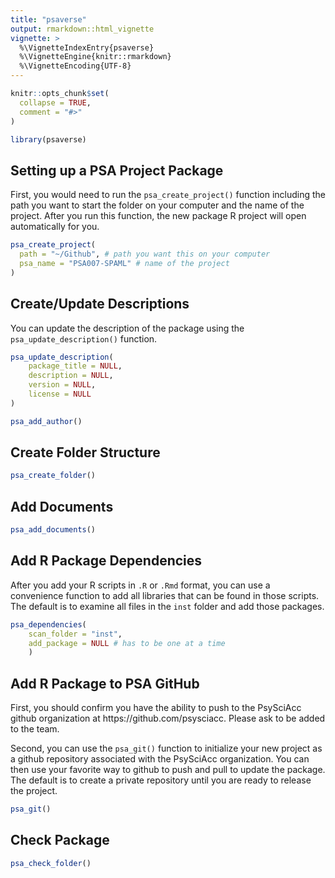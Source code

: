 ```yaml
---
title: "psaverse"
output: rmarkdown::html_vignette
vignette: >
  %\VignetteIndexEntry{psaverse}
  %\VignetteEngine{knitr::rmarkdown}
  %\VignetteEncoding{UTF-8}
---
```


```r
knitr::opts_chunk$set(
  collapse = TRUE,
  comment = "#>"
)
```

```r
library(psaverse)
```

## Setting up a PSA Project Package

First, you would need to run the `psa_create_project()` function including the path you want to start the folder on your computer and the name of the project. After you run this function, the new package R project will open automatically for you.  

```r
psa_create_project(
  path = "~/Github", # path you want this on your computer
  psa_name = "PSA007-SPAML" # name of the project 
)
```

## Create/Update Descriptions

You can update the description of the package using the `psa_update_description()` function. 

```r
psa_update_description(
    package_title = NULL,
    description = NULL,
    version = NULL,
    license = NULL
)

psa_add_author()
```

## Create Folder Structure

```r
psa_create_folder()
```

## Add Documents

```r
psa_add_documents()
```

## Add R Package Dependencies

After you add your R scripts in `.R` or `.Rmd` format, you can use a convenience function to add all libraries that can be found in those scripts. The default is to examine all files in the `inst` folder and add those packages.  

```r
psa_dependencies(
    scan_folder = "inst",
    add_package = NULL # has to be one at a time
    )
```

## Add R Package to PSA GitHub

First, you should confirm you have the ability to push to the PsySciAcc github organization at https://github.com/psysciacc. Please ask to be added to the team. 

Second, you can use the `psa_git()` function to initialize your new project as a github repository associated with the PsySciAcc organization. You can then use your favorite way to github to push and pull to update the package. The default is to create a private repository until you are ready to release the project. 

```r
psa_git()
```

## Check Package

```r
psa_check_folder()
```

